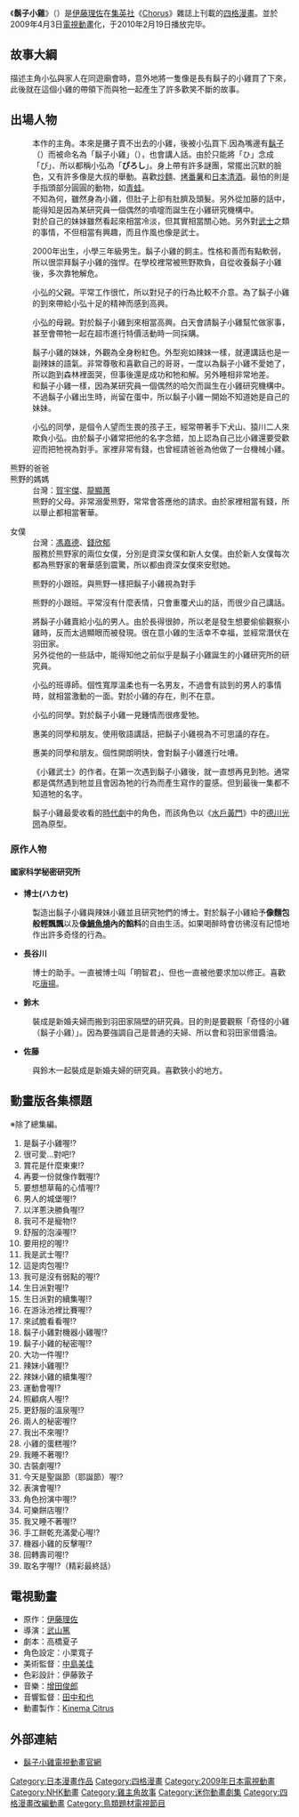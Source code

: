 {{Infobox animanga/Headerofja
|title= 鬍子小雞
|image= 
|size= 
|caption= 
|japanese= ヒゲぴよ
|english= 
|kana= 
|romaji= Higepiyo
|genre= [[喜劇|喜劇]]
}}
{{Infobox animanga/Manga
|標題= 
|作者= [[伊藤理佐|伊藤理佐]]
|作畫= 
|出版社= {{flagicon|Japan}} [[集英社|集英社]]
|其他出版社= 
|連載雜誌= [[Chorus|Chorus]]
|label= 
|發售日= 
|開始= 
|結束= 
|冊數= 
|話數= 
|其他= 
}}
{{Infobox animanga/TVAnime
|標題= 
|原案=
|原作= [[伊藤理佐|伊藤理佐]]
|導演= [[武山篤|武山篤]]
|系列構成= 
|腳本= [[高橋奈津子|高橋奈津子]]（總編劇）
|人物原案=
|人物設定= [[小栗寬子|小栗寬子]]
|機械設定= 
|音樂= [[增田俊郎|增田俊郎]]
|音樂製作= 
|動畫製作= [[Kinema_Citrus|Kinema Citrus]]
|製作= [[日本放送協會|NHK]]、[[Aniplex|Aniplex]]
|代理發行= {{flagicon|Taiwan}} [[木棉花國際|木棉花國際]]
|播放電視台={{flagicon|Japan}} [[NHK教育頻道|NHK教育頻道]]
|其他電視台= {{flagicon|Taiwan}} [[MOMO親子台|MOMO親子台]]
|播放開始= 2009年4月3日
|播放結束= 2010年2月19日
|話數= 39話本篇+8話總集篇
|其他= 每集五分鐘<br/>台版播出帶每30分鐘播出四集
|版權= 伊藤理佐／<br/>集英社・「ヒゲぴよ」製作委員会
}}
{{Infobox animanga/Footerofja}}

《'''鬍子小雞'''》（{{lang-ja|ヒゲぴよ}}）是[[伊藤理佐|伊藤理佐]]在[[集英社|集英社]]《[[Chorus|Chorus]]》雜誌上刊載的[[四格漫畫|四格漫畫]]。並於2009年4月3日[[電視動畫|電視動畫]]化，于2010年2月19日播放完毕。

== 故事大綱 ==
描述主角小弘與家人在同遊廟會時，意外地將一隻像是長有鬍子的小雞買了下來，此後就在這個小雞的帶領下而與牠一起產生了許多歡笑不斷的故事。

== 出場人物 ==
; {{nihongo|鬍子小雞|ヒゲぴよ||[[聲優|聲]]：[[朴璐美|朴璐美]]／台灣：[[孫誠|孫誠]]}}
: 本作的主角。本來是攤子賣不出去的小雞，後被小弘買下.因為嘴邊有[[鬍子|鬍子]]（{{lang|ja|ヒゲ}}）而被命名為「鬍子小雞」（{{lang|ja|ヒゲぴよ}}），也會講人話。由於只能將「ひ」念成「ぴ」、所以都稱小弘為「'''ぴろし'''」。身上帶有許多謎團，常擺出沉默的臉色，又有許多像是大叔的舉動。喜歡[[炒麵|炒麵]]、[[烤番薯|烤番薯]]和[[日本清酒|日本清酒]]。最怕的則是手指頭部分圓圓的動物，如[[青蛙|青蛙]]。
:不知為何，雖然身為小雞，但肚子上卻有肚臍及頭髮。另外從加藤的話中，能得知是因為某研究員一個偶然的噴嚏而誕生在小雞研究機構中。
:對於自己的妹妹雖然看起來相當冷淡，但其實相當關心她。另外對[[武士|武士]]之類的事情，不但相當有興趣，而且作風也像是武士。

; {{nihongo|羽田弘|羽田ひろし（はねだ ‐）||聲：[[小林優|小林優]]／台灣：[[傅其慧|傅其慧]]}}
: 2000年出生，小學三年級男生。鬍子小雞的飼主。性格和善而有點軟弱，所以很崇拜鬍子小雞的強悍。在學校裡常被熊野欺負，自從收養鬍子小雞後，多次靠牠解危。

; {{nihongo|爸爸|パパ||聲：[[宮下榮治|宮下榮治]]／台灣：[[賀宇傑|賀宇傑]]}}
: 小弘的父親。平常工作很忙，所以對兒子的行為比較不介意。為了鬍子小雞的到來帶給小弘十足的精神而感到高興。

; {{nihongo|媽媽|ママ||聲：[[新井里美|新井里美]]／台灣：[[龍顯蕙|龍顯蕙]]}}
: 小弘的母親。對於鬍子小雞到來相當高興。白天會請鬍子小雞幫忙做家事，甚至會帶牠一起在超市進行特價活動時一同採購。

; {{nihongo|辣妹小雞|ギャルぴよ||聲：[[金田朋子|金田朋子]]／台灣：[[錢欣郁|錢欣郁]]}}
: 鬍子小雞的妹妹，外觀為全身粉紅色。外型宛如辣妹一樣，就連講話也是一副辣妹的語氣。非常尊敬和喜歡自己的哥哥，一度以為鬍子小雞不愛她了，所以跑到森林裡面哭，但事後還是成功和牠和解。另外睡相非常地差。
: 和鬍子小雞一樣，因為某研究員一個偶然的哈欠而誕生在小雞研究機構中。不過鬍子小雞出生時，尚留在蛋中，所以鬍子小雞一開始不知道她是自己的妹妹。

; {{nihongo|熊野和夫|くまの||聲：[[熊井統子|熊井統子]]／台灣：[[錢欣郁|錢欣郁]]}}
: 小弘的同學，是個令人望而生畏的孩子王，經常帶著手下犬山、猿川二人來欺負小弘。由於鬍子小雞常把他的名字念錯，加上認為自己比小雞還要受歡迎而把牠視為對手。家裡非常有錢，也曾經請爸爸為他做了一台機械小雞。

; 熊野的爸爸
; 熊野的媽媽
: 台灣：[[賀宇傑|賀宇傑]]、[[龍顯蕙|龍顯蕙]]
: 熊野的父母。非常溺愛熊野，常常會答應他的請求。由於家裡相當有錢，所以舉止都相當奢華。

; 女僕
: 台灣：[[馮嘉德|馮嘉德]]、[[錢欣郁|錢欣郁]]
: 服務於熊野家的兩位女僕，分別是資深女僕和新人女僕。由於新人女僕每次都為熊野家的奢華感到震驚，所以都由資深女僕來安慰她。

; {{nihongo|犬山|犬山（いぬやま）||聲：[[宮川美保|宮川美保]]／台灣：[[馮嘉德|馮嘉德]]}}
: 熊野的小跟班。與熊野一樣把鬍子小雞視為對手

; {{nihongo|猿川|猿川（さるかわ）||聲：[[橘U子|橘U子]]／台灣：[[龍顯蕙|龍顯蕙]]}}
: 熊野的小跟班。平常沒有什麼表情，只會重覆犬山的話，而很少自己講話。

; {{nihongo|加藤|かとう||聲：[[杉田智和|杉田智和]]／台灣：[[孫誠|孫誠]]}}
: 將鬍子小雞賣給小弘的男人。由於長得很帥，所以老是發生想要偷偷觀察小雞時，反而太過顯眼而被發現。很在意小雞的生活幸不幸福，並經常潛伏在羽田家。
: 另外從他的一些話中，能得知他之前似乎是鬍子小雞誕生的小雞研究所的研究員。

; {{nihongo|晴子老師|ハルコ先生||聲：[[齋藤千和|齋藤千和]]／台灣：[[馮嘉德|馮嘉德]]}}
: 小弘的班導師。個性寬厚溫柔也有一名男友，不過會有談到的男人的事情時，就相當激動的一面。對於小雞的存在，則不在意。

; {{nihongo|惠美|エミちゃん||聲：[[咲乃藍里|咲乃藍里]]／台灣：[[龍顯蕙|龍顯蕙]]}}
: 小弘的同學。對於鬍子小雞一見鍾情而很疼愛牠。

; {{nihongo|莉緒|りおちゃん||聲：[[中村知子|中村知子]]／台灣：[[馮嘉德|馮嘉德]]}}
: 惠美的同學和朋友。使用敬語講話，把鬍子小雞視為不可思議的存在。

; {{nihongo|唯|ゆいちゃん||聲：[[宮川美保|宮川美保]]／台灣：[[錢欣郁|錢欣郁]]}}
: 惠美的同學和朋友。個性開朗明快，會對鬍子小雞進行吐嘈。

; {{nihongo|作家先生|作家先生||聲：[[荻野晴朗|荻野晴朗]]／台灣：[[賀宇傑|賀宇傑]]}}
: 《小雞武士》的作者。在第一次遇到鬍子小雞後，就一直想再見到牠。通常都是偶然遇到牠並且會因為牠的行為而產生寫作的靈感。但到最後一集都不知道牠的名字。

; {{nihongo|隱居人|ご隠居様||聲：[[荻野晴朗|荻野晴朗]]／台灣：[[賀宇傑|賀宇傑]]}}
: 鬍子小雞最愛收看的[[時代劇|時代劇]]中的角色，而該角色以《[[水戶黃門|水戶黃門]]》中的[[德川光圀|德川光圀]]為原型。

=== 原作人物 ===
==== 國家科学秘密研究所 ====
* '''博士(ハカセ)'''
: 製造出鬍子小雞與辣妹小雞並且研究牠們的博士。對於鬍子小雞給予'''像麵包般輕飄飄'''以及'''像[[鯛魚燒|鯛魚燒]]內的餡料'''的自由生活。如果喝醉時會彷彿沒有記憶地作出許多奇怪的行為。

* '''長谷川'''
: 博士的助手。一直被博士叫「明智君」、但也一直被他要求加以修正。喜歡吃[[唐揚|唐揚]]。

* '''鈴木'''
: 裝成是新婚夫婦而搬到羽田家隔壁的研究員。目的則是要觀察「奇怪的小雞（鬍子小雞）」。因為要強調自己是普通的夫婦、所以會和羽田家借醬油。

* '''佐藤'''
: 與鈴木一起裝成是新婚夫婦的研究員。喜歡狹小的地方。

== 動畫版各集標題 ==
※除了總集編。
# 是鬍子小雞喔!?
# 很可愛...對吧!?
# 賞花是什麼東東!?
# 再要一份就像作戰喔!?
# 要想想草莓的心情喔!?
# 男人的城堡喔!?
# 以洋蔥決勝負喔!?
# 我可不是寵物!?
# 舒服的泡澡喔!?
# 要用挖的喔!?
# 我是武士喔!?
# 這是肉包喔!?
# 我可是沒有弱點的喔!?
# 生日派對喔!?
# 生日派對的續集喔!?
# 在游泳池裡比賽喔!?
# 來試膽看看喔!?
# 鬍子小雞對機器小雞喔!?
# 鬍子小雞的秘密喔!?
# 大功一件喔!?
# 辣妹小雞喔!?
# 辣妹小雞的續集喔!?
# 運動會喔!?
# 照顧病人喔!?
# 更舒服的溫泉喔!?
# 兩人的秘密喔!?
# 我出不來喔!?
# 小雞的蛋糕喔!?
# 我睡不著喔!?
# 古裝劇喔!?
# 今天是聖誕節（耶誕節）喔!?
# 表演會喔!?
# 角色扮演中喔!?
# 可樂餅店喔!?
# 我又睡不著喔!?
# 手工餅乾充滿愛心喔!?
# 機器小雞的反擊喔!?
# 回轉壽司喔!?
# 取名字喔!?（精彩最終話）

== 電視動畫 ==
* 原作：[[伊藤理佐|伊藤理佐]]
* 導演：[[武山篤|武山篤]]
* 劇本：高橋夏子
* 角色設定：小栗寬子
* 美術監督：[[中島美佳|中島美佳]]
* 色彩設計：伊藤敦子
* 音樂：[[增田俊郎|增田俊郎]]
* 音響監督：[[田中和也|田中和也]]
* 動畫製作：[[Kinema_Citrus|Kinema Citrus]]

== 外部連結 ==
* {{ja}}[http://www.higepiyo-tv.com/index.html 鬍子小雞電視動畫官網] {{Wayback|url=http://www.higepiyo-tv.com/index.html |date=20090611123137 }} 

{{Kinema Citrus}}
{{DEFAULTSORT:Higepiyo}}
[[Category:日本漫畫作品|Category:日本漫畫作品]]
[[Category:四格漫畫|Category:四格漫畫]]
[[Category:2009年日本電視動畫|Category:2009年日本電視動畫]]
[[Category:NHK動畫|Category:NHK動畫]]
[[Category:雞主角故事|Category:雞主角故事]]
[[Category:迷你動畫劇集|Category:迷你動畫劇集]]
[[Category:四格漫畫改編動畫|Category:四格漫畫改編動畫]]
[[Category:鳥類題材電視節目|Category:鳥類題材電視節目]]